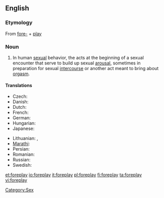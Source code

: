 ==English==

===Etymology===
{{wikipedia}}
From [[fore-]] + [[play]]

===Noun===
{{en-noun|-}}

# In human [[sexual]] behavior, the acts at the beginning of a sexual encounter that serve to build up sexual [[arousal]], sometimes in preparation for sexual [[intercourse]] or another act meant to bring about [[orgasm]].

====Translations====
{{trans-top|foreplay}}
* Czech: {{t-|cs|předehra|f}}
* Danish: {{t-|da|forspil}}
* Dutch: {{t-|nl|voorspel}}
* French: {{t|fr|préliminaire}}
* German: {{t+|de|Vorspiel|n}}
* Hungarian: {{t|hu|előjáték}}
* Japanese: {{t|ja|前戯|tr={{Jpan|[[ぜんぎ]]}}, zengi|sc=Jpan}}
{{trans-mid}}
* Lithuanian: {{t|lt|meilės žaismas|m|xs=Lithuanian}},  {{t|lt|erotinės glamonės|f|p|xs=Lithuanian}}
* [[Marathi]]: {{t|mr|प्रणय|sc=Deva|xs=Marathi}}
* Persian: {{t+|fa|عشق‌بازی|tr=eshqbazi|sc=fa-Arab|xs=Persian}}
* Romanian: {{t-|ro|preludiu|n}}
* Russian: {{t|ru|прелюдия|f|tr=preljúdija|sc=Cyrl}}
* Swedish: {{t-|sv|förspel}}
{{trans-bottom}}

[[Category:Sex]]

[[et:foreplay]]
[[io:foreplay]]
[[it:foreplay]]
[[pl:foreplay]]
[[fi:foreplay]]
[[ta:foreplay]]
[[vi:foreplay]]